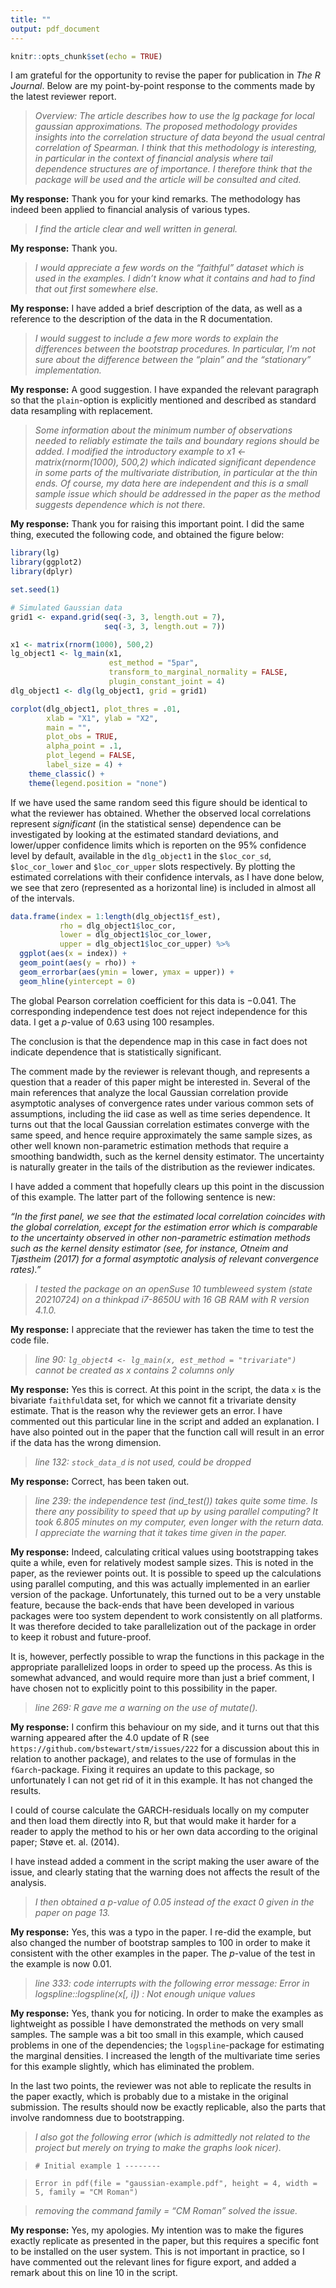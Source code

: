 ```yaml
---
title: ""
output: pdf_document
---
```


```r
knitr::opts_chunk$set(echo = TRUE)
```

\begin{center}
\Large \textbf{Response to reviewer comments to the manuscript \emph{2019-146: lg: An R package for Local Gaussian Approximations} submitted to \emph{The R Journal} -- Round 3}
\end{center}

I am grateful for the opportunity to revise the paper for publication in *The R Journal*. Below are my point-by-point response to the comments made by the latest reviewer report.

> *Overview: The article describes how to use the lg package for local gaussian approximations. The proposed methodology provides insights into the correlation structure of data beyond the usual central correlation of Spearman. I think that this methodology is interesting, in particular in the context of financial analysis where tail dependence structures are of importance. I therefore think that the package will be used and the article will be consulted and cited.*

**My response:** Thank you for your kind remarks. The methodology has indeed been applied to financial analysis of various types.

> *I find the article clear and well written in general.*

**My response:** Thank you.

> *I would appreciate a few words on the "faithful" dataset which is used in the examples. I didn't know what it contains and had to find that out first somewhere else.*

**My response:** I have added a brief description of the data, as well as a reference to the description of the data in the R documentation.

> *I would suggest to include a few more words to explain the differences between the bootstrap procedures. In particular, I'm not sure about the difference between the "plain" and the "stationary" implementation.*

**My response:** A good suggestion. I have expanded the relevant paragraph so that the `plain`-option is explicitly mentioned and described as standard data resampling with replacement.

> *Some information about the minimum number of observations needed to reliably estimate the tails and boundary regions should be added. I modified the introductory example to x1 <- matrix(rnorm(1000), 500,2) which indicated significant dependence in some parts of the multivariate distribution, in particular at the thin ends. Of course, my data here are independent and this is a small sample issue which should be addressed in the paper as the method suggests dependence which is not there.*

**My response:** Thank you for raising this important point. I did the same thing, executed the following code, and obtained the figure below:

```r
library(lg)
library(ggplot2)
library(dplyr)

set.seed(1)

# Simulated Gaussian data
grid1 <- expand.grid(seq(-3, 3, length.out = 7),
                     seq(-3, 3, length.out = 7))

x1 <- matrix(rnorm(1000), 500,2)
lg_object1 <- lg_main(x1, 
                      est_method = "5par", 
                      transform_to_marginal_normality = FALSE,
                      plugin_constant_joint = 4)
dlg_object1 <- dlg(lg_object1, grid = grid1)

corplot(dlg_object1, plot_thres = .01,
        xlab = "X1", ylab = "X2", 
        main = "",
        plot_obs = TRUE,
        alpha_point = .1, 
        plot_legend = FALSE,
        label_size = 4) +
    theme_classic() +
    theme(legend.position = "none")
```

If we have used the same random seed this figure should be identical to what the reviewer has obtained. Whether the observed local correlations represent *significant* (in the statistical sense) dependence can be investigated by looking at the estimated standard deviations, and lower/upper confidence limits which is reporten on the 95% confidence level by default, available in the `dlg_object1` in the `$loc_cor_sd`, `$loc_cor_lower` and `$loc_cor_upper` slots respectively. By plotting the estimated correlations with their confidence intervals, as I have done below, we see that zero (represented as a horizontal line) is included in almost all of the intervals. 

```r
data.frame(index = 1:length(dlg_object1$f_est),
           rho = dlg_object1$loc_cor, 
           lower = dlg_object1$loc_cor_lower, 
           upper = dlg_object1$loc_cor_upper) %>% 
  ggplot(aes(x = index)) +
  geom_point(aes(y = rho)) +
  geom_errorbar(aes(ymin = lower, ymax = upper)) +
  geom_hline(yintercept = 0)
```

The global Pearson correlation coefficient for this data is $-0.041$. The corresponding independence test does not reject independence for this data. I get a $p$-value of 0.63 using 100 resamples.

The conclusion is that the dependence map in this case in fact does not indicate dependence that is statistically significant.

The comment made by the reviewer is relevant though, and represents a question that a reader of this paper might be interested in. Several of the main references that analyze the local Gaussian correlation provide asymptotic analyses of convergence rates under various common sets of assumptions, including the iid case as well as time series dependence. It turns out that the local Gaussian correlation estimates converge with the same speed, and hence require approximately the same sample sizes, as other well known non-parametric estimation methods that require a smoothing bandwidth, such as the kernel density estimator. The uncertainty is naturally greater in the tails of the distribution as the reviewer indicates. 

I have added a comment that hopefully clears up this point in the discussion of this example. The latter part of the following sentence is new:

*"In the first panel, we see that the estimated local correlation coincides with the global correlation, except for the estimation error which is comparable to the uncertainty observed in other non-parametric estimation methods such as the kernel density estimator (see, for instance, Otneim and Tjøstheim (2017) for a formal asymptotic analysis of relevant convergence rates). "*


> *I tested the package on an openSuse 10 tumbleweed system (state 20210724) on a thinkpad i7-8650U with 16 GB RAM with R version 4.1.0.*

**My response:** I appreciate that the reviewer has taken the time to test the code file.

> *line 90: `lg_object4 <- lg_main(x, est_method = "trivariate")` cannot be created as x contains 2 columns only*

**My response:** Yes this is correct. At this point in the script, the data `x` is the bivariate `faithful `data set, for which we cannot fit a trivariate density estimate. That is the reason why the reviewer gets an error. I have commented out this particular line in the script and added an explanation. I have also pointed out in the paper that the function call will result in an error if the data has the wrong dimension. 

> *line 132: `stock_data_d` is not used, could be dropped*

**My response:** Correct, has been taken out.

> *line 239: the independence test (ind_test()) takes quite some time. Is there any possibility to speed that up by using parallel computing? It took 6.805 minutes on my computer, even longer with the return data. I appreciate the warning that it takes time given in the paper.*

**My response:** Indeed, calculating critical values using bootstrapping takes quite a while, even for relatively modest sample sizes. This is noted in the paper, as the reviewer points out. It is possible to speed up the calculations using parallel computing, and this was actually implemented in an earlier version of the package. Unfortunately, this turned out to be a very unstable feature, because the back-ends that have been developed in various packages were too system dependent to work consistently on all platforms. It was therefore decided to take parallelization out of the package in order to keep it robust and future-proof. 

It is, however, perfectly possible to wrap the functions in this package in the appropriate parallelized loops in order to speed up the process. As this is somewhat advanced, and would require more than just a brief comment, I have chosen not to explicitly point to this possibility in the paper.

> *line 269: R gave me a warning on the use of mutate().*

**My response:** I confirm this behaviour on my side, and it turns out that this warning appeared after the 4.0 update of R (see `https://github.com/bstewart/stm/issues/222` for a discussion about this in relation to another package), and relates to the use of formulas in the `fGarch`-package. Fixing it requires an update to this package, so unfortunately I can not get rid of it in this example. It has not changed the results. 

I could of course calculate the GARCH-residuals locally on my computer and then load them directly into R, but that would make it harder for a reader to apply the method to his or her own data according to the original paper; Støve et. al. (2014).

I have instead added a comment in the script making the user aware of the issue, and clearly stating that the warning does not affects the result of the analysis.

> *I then obtained a p-value of 0.05 instead of the exact 0 given in the paper on page 13.*

**My response:** Yes, this was a typo in the paper. I re-did the example, but also changed the number of bootstrap samples to 100 in order to make it consistent with the other examples in the paper. The $p$-value of the test in the example is now $0.01$.

> *line 333: code interrupts with the following error message: Error in logspline::logspline(x[, i]) : Not enough unique values*

**My response:** Yes, thank you for noticing. In order to make the examples as lightweight as possible I have demonstrated the methods on very small samples. The sample was a bit too small in this example, which caused problems in one of the dependencies; the `logspline`-package for estimating the marginal densities. I increased the length of the multivariate time series for this example slightly, which has eliminated the problem.

In the last two points, the reviewer was not able to replicate the results in the paper exactly, which is probably due to a mistake in the original submission. The results should now be exactly replicable, also the parts that involve randomness due to bootstrapping.

> *I also got the following error (which is admittedly not related to the project but merely on trying to make the graphs look nicer).*

> `# Initial example 1 --------`

> `Error in pdf(file = "gaussian-example.pdf", height = 4, width = 5, family = "CM Roman")`

> *removing the command family = "CM Roman" solved the issue.*

**My response:** Yes, my apologies. My intention was to make the figures exactly replicate as presented in the paper, but this requires a specific font to be installed on the user system. This is not important in practice, so I have commented out the relevant lines for figure export, and added a remark about this on line 10 in the script.
